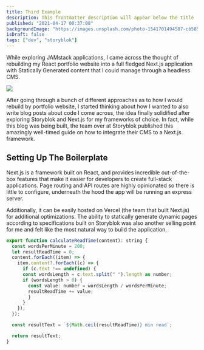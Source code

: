 ```yaml
---
title: Third Example
description: This frontmatter description will appear below the title
published: "2021-04-17 00:37:08"
backgroundImage: "https://images.unsplash.com/photo-1541701494587-cb58502866ab?ixid=MnwxMjA3fDB8MHxwaG90by1wYWdlfHx8fGVufDB8fHx8&ixlib=rb-1.2.1&auto=format&fit=crop&w=750&q=80"
isDraft: false
tags: ["dev", "storyblok"]
---
```


While exploring JAMstack applications, I came across the thought of rebuilding my
React portfolio website into a full fledged Next.js application with Statically
Generated content that I could manage through a headless CMS.

<Divider />

<Image
  my={3}
  src={frontmatter.backgroundImage}
  layout="fill"
  objectFit="cover"
  priority
/>

After going through a bunch of different approaches as to how I would rebuild by
portfolio website, I started thinking about how I wanted to also write blog posts
about code I come across, the idea finally solidified after exploring Storyblok
and Next.js for my frameworks of choice. In fact, while this blog was being
built, the team over at Storyblok published this amazingly well-timed guide on
how to integrate their CMS to a Next.js framework.

## Setting Up The Boilerplate

Next.js is a framework built on React, and provides incredible out-of-the-box
features that make it easier for developers to create full-stack applications.
Page routing and API routes are highly opinionated so there is little to
configure, underneath the hood the app will be running an express server.

Additionally, it can be easily hosted on Vercel (the team that built Next.js)
for additional optimizations. The ability to statically generate dynamic pages
according to specifications built on Storyblok was also another selling point
for me and felt like the most natural way to build the application.

```jsx
export function calculateReadTime(content): string {
  const wordsPerMinute = 200;
  let resultReadTime = 0;
  content.forEach((item) => {
    item.content?.forEach((c) => {
      if (c.text !== undefined) {
      const wordsLength = c.text.split(" ").length as number;
      if (wordsLength > 0) {
        const value: number = wordsLength / wordsPerMinute;
        resultReadTime += value;
        }
      }
    });
  });

  const resultText = `${Math.ceil(resultReadTime)} min read`;

  return resultText;
}

```

